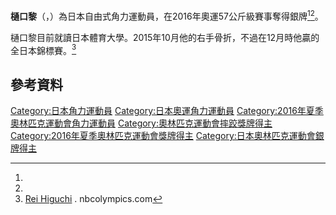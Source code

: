 {{expand|time=2016-10-10T04:01:43+00:00}}
{{Infobox sportsperson
|name=樋口黎
|fullname = 	
|image = Rei Higuchi Rio2016.jpg
| image_size     = 
|caption=Higuchi at the 2016 Olympics
|birth_date={{Birth date and age|1996|1|28}}
|birth_place= 
|death_date= 
|death_place= 
| height         = {{height|m=1.63}}<ref name=rio>{{cite web |url=https://www.rio2016.com/en/athlete/rei-higuchi |title=Rei Higuchi |accessdate=19 August 2016 |work=Rio 2016 |archive-date=2016-08-26 |archive-url=https://web.archive.org/web/20160826111513/https://www.rio2016.com/en/athlete/rei-higuchi |dead-url=no }}</ref><ref name=iat>[https://www.iat.uni-leipzig.de/datenbanken/dbfoeldeak/daten.php?spid=9EC6FEE3872540F5938822A7A830288D Higuchi, Rei (JPN)] {{Wayback|url=https://www.iat.uni-leipzig.de/datenbanken/dbfoeldeak/daten.php?spid=9EC6FEE3872540F5938822A7A830288D |date=20160820105837 }}. iat.uni-leipzig.de</ref>
| weight         = {{weight|kg=63}}
| sport            = [[角力|角力]]
| event            = [[自由式角力|自由式]]
|universityteam =
| club =
|show-medals=yes
| medaltemplates=
{{MedalCountry|{{JPN}}}}
{{MedalCompetition |[[奧運|奧運]]}}
{{MedalSilver | [[2016年夏季奧林匹克運動會|2016 里約熱內盧]] | [[2016年夏季奧林匹克運動會角力比賽|57公斤級]]}} 
}}

'''樋口黎'''（{{lang-ja|'''ひぐち れい'''}}，{{bd|1996年|1月28日}}）為日本自由式角力運動員，在2016年奧運57公斤級賽事奪得銀牌<ref name=rio/><ref name=iat/>。

樋口黎目前就讀日本體育大學。2015年10月他的右手骨折，不過在12月時他贏的全日本錦標賽。<ref>[http://results.nbcolympics.com/athletes/athlete=higuchi-rei-1078617/index.html Rei Higuchi] {{Wayback|url=http://results.nbcolympics.com/athletes/athlete=higuchi-rei-1078617/index.html |date=20160920030951 }}. nbcolympics.com</ref>

==參考資料==
{{Commons category|Rei Higuchi}}
<references />

{{DEFAULTSORT:Higuchi, Rei}}

[[Category:日本角力運動員|Category:日本角力運動員]]
[[Category:日本奧運角力運動員|Category:日本奧運角力運動員]]
[[Category:2016年夏季奧林匹克運動會角力運動員|Category:2016年夏季奧林匹克運動會角力運動員]]
[[Category:奧林匹克運動會摔跤獎牌得主|Category:奧林匹克運動會摔跤獎牌得主]]
[[Category:2016年夏季奧林匹克運動會獎牌得主|Category:2016年夏季奧林匹克運動會獎牌得主]]
[[Category:日本奧林匹克運動會銀牌得主|Category:日本奧林匹克運動會銀牌得主]]